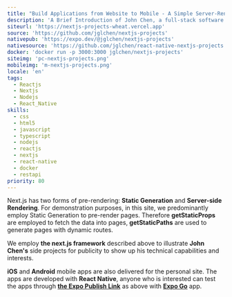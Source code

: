 ```yaml
---
title: "Build Applications from Website to Mobile - A Simple Server-Rendered Website with Node.js"
description: 'A Brief Introduction of John Chen, a full-stack software developer. This site illustrates the side projects of John Chen for publicity to show up his technical capabilities and interests.'
siteurl: 'https://nextjs-projects-wheat.vercel.app'
source: 'https://github.com/jglchen/nextjs-projects'
nativepub: 'https://expo.dev/@jglchen/nextjs-projects'
nativesource: 'https://github.com/jglchen/react-native-nextjs-projects'
docker: 'docker run -p 3000:3000 jglchen/nextjs-projects'
siteimg: 'pc-nextjs-projects.png'
mobileimg: 'm-nextjs-projects.png'
locale: 'en'
tags:
  - Reactjs
  - Nextjs
  - Nodejs
  - React_Native
skills:
  - css
  - html5
  - javascript
  - typescript
  - nodejs
  - reactjs
  - nextjs
  - react-native
  - docker
  - restapi
priority: 80
---
```


Next.js has two forms of pre-rendering: **Static Generation** and **Server-side Rendering**. For demonstration purposes, in this site, we predominantly employ Static Generation to pre-render pages.
Therefore **getStaticProps** are employed to fetch the data into pages, **getStaticPaths** are used to generate pages with dynamic routes.

We employ **the next.js framework** described above to illustrate **John Chen's** side projects for publicity to show up his technical capabilities and interests.

**iOS** and **Android** mobile apps are also delivered for the personal site. The apps are developed with **React Native**, anyone who is interested can test the apps through **[the Expo Publish Link](https://expo.dev/@jglchen/nextjs-projects)** as above with **[Expo Go](https://expo.dev/client)** app.


